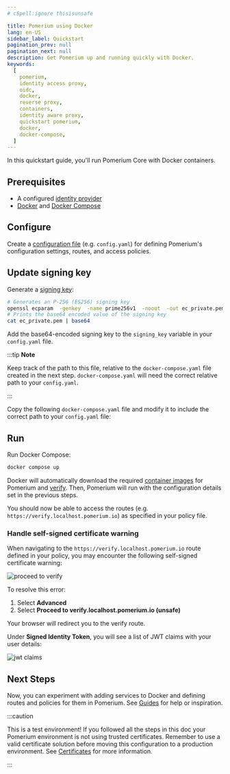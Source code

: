 ```yaml
---
# cSpell:ignore thisisunsafe

title: Pomerium using Docker
lang: en-US
sidebar_label: Quickstart
pagination_prev: null
pagination_next: null
description: Get Pomerium up and running quickly with Docker.
keywords:
  [
    pomerium,
    identity access proxy,
    oidc,
    docker,
    reverse proxy,
    containers,
    identity aware proxy,
    quickstart pomerium,
    docker,
    docker-compose,
  ]
---
```



In this quickstart guide, you'll run Pomerium Core with Docker containers.

## Prerequisites

- A configured [identity provider]
- [Docker] and [Docker Compose]

## Configure

Create a [configuration file] (e.g. `config.yaml`) for defining Pomerium's configuration settings, routes, and access policies.

<ConfigDocker />

## Update signing key

Generate a [signing key](/docs/reference/signing-key):

```bash
# Generates an P-256 (ES256) signing key
openssl ecparam  -genkey  -name prime256v1  -noout  -out ec_private.pem
# Prints the base64 encoded value of the signing key
cat ec_private.pem | base64
```

Add the base64-encoded signing key to the `signing_key` variable in your `config.yaml` file.

:::tip **Note**

Keep track of the path to this file, relative to the `docker-compose.yaml` file created in the next step. `docker-compose.yaml` will need the correct relative path to your `config.yaml`.

:::

Copy the following `docker-compose.yaml` file and modify it to include the correct path to your `config.yaml` file:

<DockerCompose />

## Run

Run Docker Compose:

```bash
docker compose up
```

Docker will automatically download the required [container images] for Pomerium and [verify]. Then, Pomerium will run with the configuration details set in the previous steps.

You should now be able to access the routes (e.g. `https://verify.localhost.pomerium.io`) as specified in your policy file.

### Handle self-signed certificate warning

When navigating to the `https://verify.localhost.pomerium.io` route defined in your policy, you may encounter the following self-signed certificate warning:

![proceed to verify](./img/quickstart/pomerium-proceed-to-verify.png)

To resolve this error:

1. Select **Advanced**
2. Select **Proceed to verify.localhost.pomerium.io (unsafe)**

Your browser will redirect you to the verify route.

Under **Signed Identity Token**, you will see a list of JWT claims with your user details:

![jwt claims](./img/quickstart/jwt-claims.png)

## Next Steps

Now, you can experiment with adding services to Docker and defining routes and policies for them in Pomerium. See [Guides](/docs/guides/ad-guard.md) for help or inspiration.

:::caution

This is a test environment! If you followed all the steps in this doc your Pomerium environment is not using trusted certificates. Remember to use a valid certificate solution before moving this configuration to a production environment. See [Certificates][tls certificates] for more information.

:::

[configuration file]: /docs/reference
[container images]: https://hub.docker.com/r/pomerium/pomerium
[docker]: https://docs.docker.com/install/
[docker compose]: https://docs.docker.com/compose/install/
[verify]: https://verify.pomerium.com/
[identity provider]: /docs/identity-providers
[tls certificates]: /docs/concepts/certificates
[fqdn]: https://en.wikipedia.org/wiki/Fully_qualified_domain_name
[mkcert]: https://github.com/FiloSottile/mkcert
[self-signed wildcard certificate]: /docs/concepts/certificates#self-signed-wildcard-certificate
